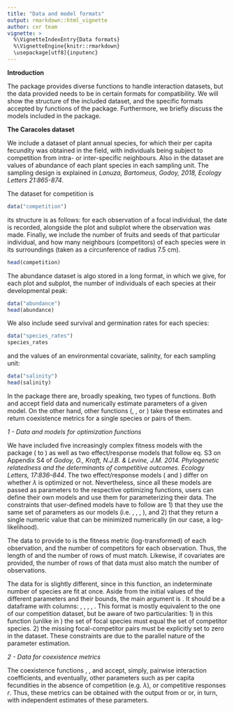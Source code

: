 ```yaml
---
title: "Data and model formats"
output: rmarkdown::html_vignette
author: cxr team
vignette: >
  %\VignetteIndexEntry{Data formats}
  %\VignetteEngine{knitr::rmarkdown}
  \usepackage[utf8]{inputenc}
---
```


**Introduction**

The \code{cxr} package provides diverse functions to handle interaction datasets, but the data provided needs to be in certain formats for compatibility. We will show the structure of the included dataset, and the specific formats accepted by functions of the package. Furthermore, we briefly discuss the models included in the package.

**The Caracoles dataset**

We include a dataset of plant annual species, for which their per capita fecundity was obtained in the field, with individuals being subject to competition from intra- or inter-specific neighbours. Also in the dataset are values of abundance of each plant species in each sampling unit. The sampling design is explained in *Lanuza, Bartomeus, Godoy, 2018, Ecology Letters 21:865-874*.

The dataset for competition is

```r
data("competition")
```

its structure is as follows: for each observation of a focal individual, the date is recorded, alongside the plot and subplot where the observation was made. Finally, we include the number of fruits and seeds of that particular individual, and how many neighbours (competitors) of each species were in its surroundings (taken as a circunference of radius 7.5 cm).

```r
head(competition)
```

The abundance dataset is algo stored in a long format, in which we give, for each plot and subplot, the number of individuals of each species at their developmental peak:

```r
data("abundance")
head(abundance)
```

We also include seed survival and germination rates for each species:

```r
data("species_rates")
species_rates
```

and the values of an environmental covariate, salinity, for each sampling unit:

```r
data("salinity")
head(salinity)
```

In the package there are, broadly speaking, two types of functions. Both \code{cxr_optimize} and \code{ER_optimize} accept field data and numerically estimate parameters of a given model. On the other hand, other functions (\code{AvgFitnessRatio}, \code{NicheOverlap}, or \code{CompetitiveAbility}) take these estimates and return coexistence metrics for a single species or pairs of them.

*1 - Data and models for optimization functions*

We have included five increasingly complex fitness models with the package (\code{BH_1} to \code{BH_5}) as well as two effect/response models that follow eq. S3 on Appendix S4 of *Godoy, O., Kraft, N.J.B. & Levine, J.M. 2014. Phylogenetic relatedness and the determinants of competitive outcomes. Ecology Letters, 17:836–844*. The two effect/response models (\code{EffectResponse} and \code{EffectResponse_lambda}) differ on whether $\lambda$ is optimized or not. Nevertheless, since all these models are passed as parameters to the respective optimizing functions, users can define their own models and use them for parameterizing their data. The constraints that user-defined models have to follow are 1) that they use the same set of parameters as our models (i.e. \code{lambda}, \code{alpha}, \code{lambda.cov}, \code{alpha.cov}), and 2) that they return a single numeric value that can be minimized numerically (in our case, a log-likelihood).

The data to provide to \code{cxr_optimize} is the fitness metric (log-transformed) of each observation, and the number of competitors for each observation. Thus, the length of \code{log.fitness} and the number of rows of \code{focal.comp.matrix} must match. Likewise, if covariates are provided, the number of rows of that data must also match the number of observations.

The data for \code{ER_optimize} is slightly different, since in this function, an indeterminate number of species are fit at once. Aside from the initial values of the different parameters and their bounds, the main argument is \code{sp.data}. It should be a dataframe with columns: \code{site}, \code{focal}, \code{fitness}, \code{competitor}, \code{number}. This format is mostly equivalent to the one of our competition dataset, but be aware of two particularities: 1) in this function (unlike in \code{cxr_optimize}) the set of focal species must equal the set of competitor species. 2) the missing focal-competitor pairs must be explicitly set to zero in the dataset. These constraints are due to the parallel nature of the parameter estimation.

*2 - Data for coexistence metrics*

The coexistence functions \code{AvgFitnessRatio}, \code{NicheOverlap}, and \code{CompetitiveAbility} accept, simply, pairwise interaction coefficients, and eventually, other parameters such as per capita fecundities in the absence of competition (e.g. $\lambda$), or competitive responses $r$. Thus, these metrics can be obtained with the output from \code{cxr_optimize} or \code{ER_optimize} or, in turn, with independent estimates of these parameters.









  
  
  
  